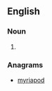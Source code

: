 ==English==

===Noun===
{{en-noun}}

# {{geometry}} {{alternative spelling of|[[pyramidoid]]}}

===Anagrams===
* [[myriapod#English|myriapod]]